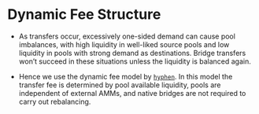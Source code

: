 # Dynamic Fee Structure

- As transfers occur, excessively one-sided demand can cause pool imbalances, with high liquidity in well-liked source pools and low liquidity in pools with strong demand as destinations. Bridge transfers won’t succeed in these situations unless the liquidity is balanced again.

- Hence we use the dynamic fee model by [`hyphen`](https://www.notion.so/On-Chain-Payment-Request-2a07409aa1ff4db08437cb278c205847). In this model the transfer fee is determined by pool available liquidity, pools are independent of external AMMs, and native bridges are not required to carry out rebalancing.
